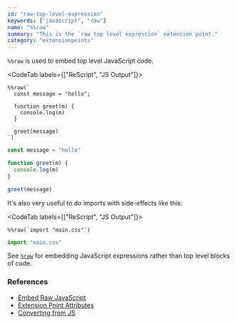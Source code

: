 ```yaml
---
id: "raw-top-level-expression"
keywords: ["javascript", "raw"]
name: "%%raw"
summary: "This is the `raw top level expression` extension point."
category: "extensionpoints"
---
```


`%%raw` is used to embed top level JavaScript code.

<CodeTab labels={["ReScript", "JS Output"]}>

```res
%%raw(`
  const message = "hello";

  function greet(m) {
    console.log(m)
  }

  greet(message)
`)
```

```js
const message = "hello"

function greet(m) {
  console.log(m)
}

greet(message)
```

</CodeTab>

It's also very useful to do imports with side-effects like this:

<CodeTab labels={["ReScript", "JS Output"]}>

```res
%%raw(`import "main.css"`)
```

```js
import "main.css"
```

</CodeTab>

See [`%raw`](#raw-expression) for embedding JavaScript expressions rather than top level blocks of code.

### References

- [Embed Raw JavaScript](/docs/manual/latest/embed-raw-javascript)
- [Extension Point Attributes](/docs/manual/latest/attribute#extension-point)
- [Converting from JS](/docs/manual/latest/converting-from-js)
